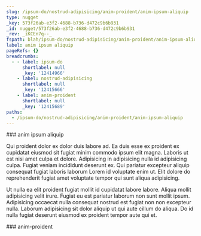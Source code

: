 ```yaml
---
slug: /ipsum-do/nostrud-adipisicing/anim-proident/anim-ipsum-aliquip
type: nugget
_key: 573f26ab-e3f2-4688-b736-d472c9b6b931
_id: nugget/573f26ab-e3f2-4688-b736-d472c9b6b931
_rev: _iKCEn7q--_
fspath: blah/ipsum-do/nostrud-adipisicing/anim-proident/anim-ipsum-aliquip.md
label: anim ipsum aliquip
pageRefs: {}
breadcrumbs:
  - - label: ipsum-do
      shortlabel: null
      _key: '12414966'
    - label: nostrud-adipisicing
      shortlabel: null
      _key: '12415666'
    - label: anim-proident
      shortlabel: null
      _key: '12415689'
paths:
  - /ipsum-do/nostrud-adipisicing/anim-proident/anim-ipsum-aliquip
---
```


<NuggetArea>
<Nugget slug="/ipsum-do/nostrud-adipisicing/anim-proident/anim-ipsum-aliquip" type="nugget" _key="573f26ab-e3f2-4688-b736-d472c9b6b931" _id="nugget/573f26ab-e3f2-4688-b736-d472c9b6b931" _rev="_iKCEn7q--_" fspath="blah/ipsum-do/nostrud-adipisicing/anim-proident/anim-ipsum-aliquip.md" label="anim ipsum aliquip" paths="/ipsum-do/nostrud-adipisicing/anim-proident/anim-ipsum-aliquip">
<NuggetBody>
### anim ipsum aliquip

Qui proident dolor ex dolor duis labore ad. Ea duis esse ex proident ex cupidatat eiusmod sit fugiat minim commodo ipsum elit magna. Laboris ut est nisi amet culpa et dolore. Adipisicing in adipisicing nulla id adipisicing culpa. Fugiat veniam incididunt deserunt ex. Qui pariatur excepteur aliquip consequat fugiat laboris laborum Lorem id voluptate enim ut. Elit dolore do reprehenderit fugiat amet voluptate tempor qui sunt aliqua adipisicing.

Ut nulla ea elit proident fugiat mollit id cupidatat labore labore. Aliqua mollit adipisicing velit irure. Fugiat eu est pariatur laborum non sunt mollit ipsum. Adipisicing occaecat nulla consequat nostrud est fugiat non non excepteur nulla. Laborum adipisicing sit dolor aliquip ut qui aute cillum do aliqua. Do id nulla fugiat deserunt eiusmod ex proident tempor aute qui et.

</NuggetBody>
<Breadcrumbs>
<Crumbs>
<Crumb _key="12414966" label="ipsum-do" /><Crumb _key="12415666" label="nostrud-adipisicing" /><Crumb _key="12415689" label="anim-proident" />
</Crumbs>
</Breadcrumbs>
</Nugget>

<NuggetsInbound>
</NuggetsInbound>
<NuggetsOutbound>
</NuggetsOutbound>
</NuggetArea>
<PassagesInbound>
<Passage direction="inbound" type="passage" _key="12415689" _id="passage/12415689" _rev="_iKCEn7m--A" label="anim-proident" passage="anim-proident" fspath="blah/ipsum-do/nostrud-adipisicing/anim-proident" paths="/ipsum-do/nostrud-adipisicing/anim-proident" slug="/ipsum-do/nostrud-adipisicing/anim-proident">
<NuggetBody>
### anim-proident

</NuggetBody>
<Breadcrumbs>
<Crumbs>
<Crumb _key="12414966" label="ipsum-do" /><Crumb _key="12415666" label="nostrud-adipisicing" />
</Crumbs>
</Breadcrumbs>
</Passage>

</PassagesInbound>
<PassagesOutbound>
</PassagesOutbound>